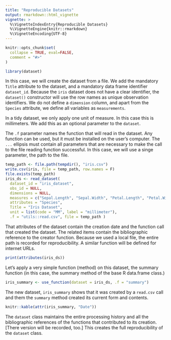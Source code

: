 ```yaml
---
title: "Reproducible Datasets"
output: rmarkdown::html_vignette
vignette: >
  %\VignetteIndexEntry{Reproducible Datasets}
  %\VignetteEngine{knitr::rmarkdown}
  %\VignetteEncoding{UTF-8}
---
```


```r
knitr::opts_chunk$set(
  collapse = TRUE, eval=FALSE,
  comment = "#>"
)
```

```r
library(dataset)
```

In this case, we will create the dataset from a file. We add the mandatory `Title` attribute to the dataset, and a mandatory data frame identifier `dataset_id`. Because the `iris` dataset does not have a clear identifier, the `dataset()` constructor will use the row names as unique observation identifiers. We do not define a `dimension` column, and apart from the `Species` attribute, we define all variables as `measurements`. 

In a tidy dataset, we only apply one unit of measure. In this case this is millimeters. We add this as an optional parameter to the `dataset`.

The `.f` parameter names the function that will read in the dataset.  Any function can be used, but it must be installed on the user's computer. The `...` ellipsis must contain all parameters that are necessary to make the call to the file reading function successful. In this case, we will use a singe parameter, the path to the file. 


```r
temp_path <- file.path(tempdir(), "iris.csv")
write.csv(iris, file = temp_path, row.names = F)
file.exists(temp_path)
iris_ds <- read_dataset(
  dataset_id = "iris_dataset",
  obs_id = NULL,
  dimensions = NULL,
  measures = c("Sepal.Length", "Sepal.Width", "Petal.Length", "Petal.Width"),
  attributes = "Species",
  Title = "Iris Dataset",
  unit = list(code = "MM", label = "millimeter"),
  .f = "utils::read.csv", file = temp_path )
```

That attributes of the dataset contain the creation date and the function call that created the dataset.  The related items contain the bibliographic reference to the creator function. Because we used a local file, the entire path is recorded for reproducibility. A similar function will be defined for internet URLs.

```r
print(attributes(iris_ds))
```
Let's apply a very simple function (method) on this dataset, the summary function (in this case, the summary method of the base R data.frame class.)


```r
iris_summary <- use_function(dataset = iris_ds, .f = "summary")
```

The new dataset, `iris_summary` shows that it was created by a `read.csv` call and them the `summary` method created its current form and contents.


```r
knitr::kable(attr(iris_summary, "Date"))
```
The `dataset` class maintains the entire processing history and all the bibliographic references of the functions that contributed to its creation. [There version will be recorded, too.] This creates the full reproducibility of the `dataset` class.

